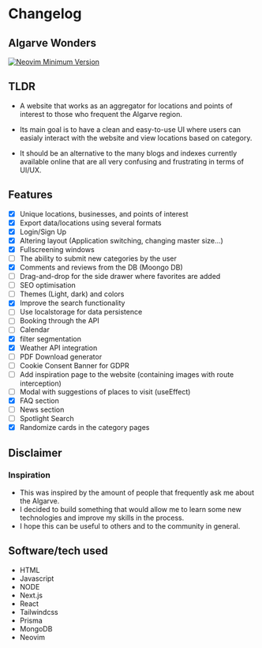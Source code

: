 
# Changelog

## Algarve Wonders

[![Neovim Minimum Version](https://img.shields.io/badge/Candidate%20Release%20-0.1%20-blue?style=for-the-badge)](https://github.com/neovim/neovim)

## TLDR

- A website that works as an aggregator for locations and points of interest to those who frequent the Algarve region.

- Its main goal is to have a clean and easy-to-use UI where users can easialy interact with the website and view locations based on category.

- It should be an alternative to the many blogs and indexes currently available online that are all very confusing and frustrating in terms of UI/UX.

## Features

- [x] Unique locations, businesses, and points of interest
- [x] Export data/locations using several formats
- [x] Login/Sign Up
- [x] Altering layout (Application switching, changing master size...)
- [x] Fullscreening windows
- [ ] The ability to submit new categories by the user
- [x] Comments and reviews from the DB (Moongo DB)
- [ ] Drag-and-drop for the side drawer where favorites are added
- [ ] SEO optimisation
- [ ] Themes (Light, dark) and colors
- [x] Improve the search functionality
- [ ] Use localstorage for data persistence
- [ ] Booking through the API
- [ ] Calendar
- [x] filter segmentation
- [x] Weather API integration
- [ ] PDF Download generator
- [ ] Cookie Consent Banner for GDPR
- [ ] Add inspiration page to the website (containing images with route interception)
- [ ] Modal with suggestions of places to visit (useEffect)
- [x] FAQ section
- [ ] News section
- [ ] Spotlight Search
- [x] Randomize cards in the category pages

## Disclaimer

### Inspiration

- This was inspired by the amount of people that frequently ask me about the Algarve.
- I decided to build something that would allow me to learn some new technologies and improve my skills in the process.
- I hope this can be useful to others and to the community in general.

## Software/tech used

- HTML
- Javascript
- NODE
- Next.js
- React
- Tailwindcss
- Prisma
- MongoDB
- Neovim
